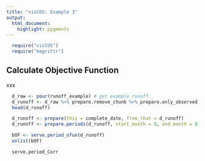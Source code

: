 ```yaml
---
title: "visCOS: Example 3"
output:
  html_document:
    highlight: pygments
---
```

```r
  require("visCOS")
  require("magrittr")
```

## Calculate Objective Function
xxx
```r
  d_raw <- pour(runoff_example) # get example runoff
  d_runoff <- d_raw %>% prepare.remove_chunk %>% prepare.only_observed
  head(d_runoff)
```

```r
  d_runoff <- prepare(this = complete_date, from_that = d_runoff)
  d_runoff <- prepare.periods(d_runoff, start_month = 9, end_month = 8)
```

```r
  bOF <- serve.period_ofun(d_runoff)
  unlist(bOF)
```

```r
  serve.period_Corr
```

